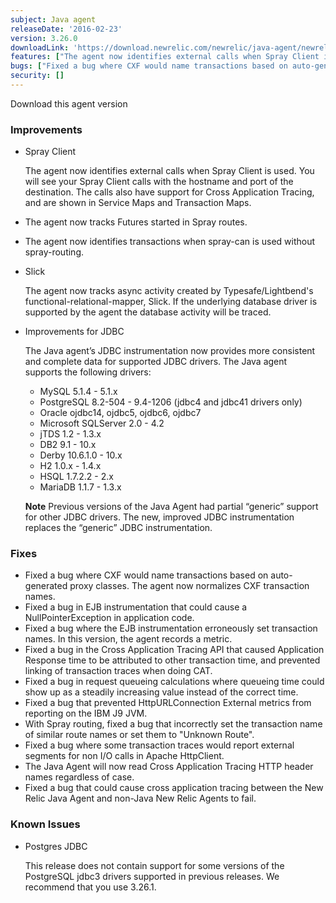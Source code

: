 ```yaml
---
subject: Java agent
releaseDate: '2016-02-23'
version: 3.26.0
downloadLink: 'https://download.newrelic.com/newrelic/java-agent/newrelic-agent/3.26.0/'
features: ["The agent now identifies external calls when Spray Client is used", "The agent now tracks Futures started in Spray routes", "The agent now identifies transactions when spray-can is used without spray-routing", "The agent now tracks async activity created by Typesafe/Lightbend's functional-relational-mapper, Slick", "JDBC instrumentation now provides more consistent and complete data for supported JDBC drivers"]
bugs: ["Fixed a bug where CXF would name transactions based on auto-generated proxy classes", "Fixed a bug in EJB instrumentation that could cause a NullPointerException", "Fixed a bug where the EJB instrumentation erroneously set transaction names", "Fixed a bug in the Cross Application Tracing API that caused Application Response time to be attributed to other transaction time", "Fixed a bug in request queueing calculations where queueing time could show up as a steadily increasing value", "Fixed a bug that prevented HttpURLConnection External metrics from reporting on the IBM J9 JVM", "With Spray routing, fixed a bug that incorrectly set the transaction name of similar route names", "Fixed a bug where some transaction traces would report external segments for non I/O calls in Apache HttpClient", "The Java Agent will now read Cross Application Tracing HTTP header names regardless of case", "Fixed a bug that could cause cross application tracing between the New Relic Java Agent and non-Java New Relic Agents to fail"]
security: []
---
```

<ButtonGroup>
  <ButtonLink
    role="button"
    to="https://download.newrelic.com/newrelic/java-agent/newrelic-agent/3.26.0/"
    variant="primary"
  >
    Download this agent version
  </ButtonLink>
</ButtonGroup>

### Improvements

* Spray Client

  The agent now identifies external calls when Spray Client is used. You will see your Spray Client calls with the hostname and port of the destination. The calls also have support for Cross Application Tracing, and are shown in Service Maps and Transaction Maps.
* The agent now tracks Futures started in Spray routes.
* The agent now identifies transactions when spray-can is used without spray-routing.
* Slick

  The agent now tracks async activity created by Typesafe/Lightbend's functional-relational-mapper, Slick. If the underlying database driver is supported by the agent the database activity will be traced.
* Improvements for JDBC

  The Java agent’s JDBC instrumentation now provides more consistent and complete data for supported JDBC drivers. The Java agent supports the following drivers:

  * MySQL 5.1.4 - 5.1.x
  * PostgreSQL 8.2-504 - 9.4-1206 (jdbc4 and jdbc41 drivers only)
  * Oracle ojdbc14, ojdbc5, ojdbc6, ojdbc7
  * Microsoft SQLServer 2.0 - 4.2
  * jTDS 1.2 - 1.3.x
  * DB2 9.1 - 10.x
  * Derby 10.6.1.0 - 10.x
  * H2 1.0.x - 1.4.x
  * HSQL 1.7.2.2 - 2.x
  * MariaDB 1.1.7 - 1.3.x

  **Note** Previous versions of the Java Agent had partial “generic” support for other JDBC drivers. The new, improved JDBC instrumentation replaces the “generic” JDBC instrumentation.

### Fixes

* Fixed a bug where CXF would name transactions based on auto-generated proxy classes. The agent now normalizes CXF transaction names.
* Fixed a bug in EJB instrumentation that could cause a NullPointerException in application code.
* Fixed a bug where the EJB instrumentation erroneously set transaction names. In this version, the agent records a metric.
* Fixed a bug in the Cross Application Tracing API that caused Application Response time to be attributed to other transaction time, and prevented linking of transaction traces when doing CAT.
* Fixed a bug in request queueing calculations where queueing time could show up as a steadily increasing value instead of the correct time.
* Fixed a bug that prevented HttpURLConnection External metrics from reporting on the IBM J9 JVM.
* With Spray routing, fixed a bug that incorrectly set the transaction name of similar route names or set them to "Unknown Route".
* Fixed a bug where some transaction traces would report external segments for non I/O calls in Apache HttpClient.
* The Java Agent will now read Cross Application Tracing HTTP header names regardless of case.
* Fixed a bug that could cause cross application tracing between the New Relic Java Agent and non-Java New Relic Agents to fail.

### Known Issues

* Postgres JDBC

  This release does not contain support for some versions of the PostgreSQL jdbc3 drivers supported in previous releases. We recommend that you use 3.26.1.
